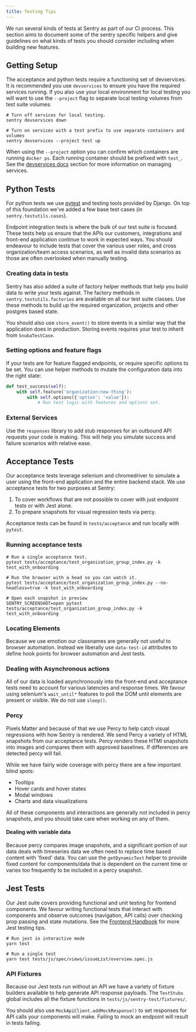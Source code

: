 ```yaml
---
title: Testing Tips
---
```


We run several kinds of tests at Sentry as part of our CI process. This section
aims to document some of the sentry specific helpers and give guidelines on
what kinds of tests you should consider including when building new features.

## Getting Setup

The acceptance and python tests require a functioning set of devservices. It is
recommended you use `devservices` to ensure you have the required services
running. If you also use your local environment for local testing you will want
to use the `--project` flag to separate local testing volumes from test suite
volumes:

```shell
# Turn off services for local testing.
sentry devservices down

# Turn on services with a test prefix to use separate containers and volumes
sentry devservices --project test up
```

When using the `--project` option you can confirm which containers are running
`docker ps`. Each running container should be prefixed with `test_`. See the
[devservices docs](/services/devservices/) section for more information on
managing services.

## Python Tests

For python tests we use [pytest](https://docs.pytest.org/en/latest/) and testing tools
provided by Django. On top of this foundation we've added a few base test cases (in `sentry.testutils.cases`).

Endpoint integration tests is where the bulk of our test suite is focused. These tests help us ensure that
the APIs our customers, integrations and front-end application continue to work in expected ways. You should
endeavour to include tests that cover the various user roles, and cross organization/team access scenarios,
as well as invalid data scenarios as those are often overlooked when manually testing.

### Creating data in tests

Sentry has also added a suite of factory helper methods that help you build data to write your tests against.
The factory methods in `sentry.testutils.factories` are available on all our test suite classes. Use these methods
to build up the required organization, projects and other postgres based state.

You should also use `store_event()` to store events in a similar way that the application does in
production. Storing events requires your test to inherit from `SnubaTestCase`.

### Setting options and feature flags

If your tests are for feature flagged endpoints, or require specific options to be set. You
can use helper methods to mutate the configuration data into the right state:

```python
def test_success(self):
    with self.feature('organization:new-thing'):
        with self.options({'option': 'value'}):
            # Run test logic with features and options set.
```

### External Services

Use the `responses` library to add stub responses for an outbound API requests your code is making.
This will help you simulate success and failure scenarios with relative ease.

## Acceptance Tests

Our acceptance tests leverage selenium and chromedriver to simulate a user using the
front-end application and the entire backend stack. We use acceptance tests for two purposes at Sentry:

1. To cover workflows that are not possible to cover with just endpoint tests or with Jest alone.
2. To prepare snapshots for visual regression tests via percy.

Acceptance tests can be found in `tests/acceptance` and run locally with `pytest`.

### Running acceptance tests

```shell
# Run a single acceptance test.
pytest tests/acceptance/test_organization_group_index.py -k test_with_onboarding

# Run the browser with a head so you can watch it.
pytest tests/acceptance/test_organization_group_index.py --no-headless=true -k test_with_onboarding

# Open each snapshot in preview
SENTRY_SCREENSHOT=open pytest tests/acceptance/test_organization_group_index.py -k test_with_onboarding
```

### Locating Elements

Because we use emotion our classnames are generally not useful to browser automation. Instead
we liberally use `data-test-id` attributes to define hook points for browser automation and Jest
tests.

### Dealing with Asynchronous actions

All of our data is loaded asynchronously into the front-end and acceptance tests need to account for
various latencies and response times. We favour using selenium's `wait_until*` features to poll the DOM
until elements are present or visible. We do not use `sleep()`.

### Percy

Pixels Matter and because of that we use Percy to help catch visual regressions with how Sentry is rendered.
We send Percy a variety of HTML snapshots from our acceptance tests. Percy renders these HTMl snapshots into images
and compares them with approved baselines. If differences are detected percy will fail.

While we have fairly wide coverage with percy there are a few important blind spots:

* Tooltips
* Hover cards and hover states
* Modal windows
* Charts and data visualizations

All of these components and interactions are generally not included in percy snapshots, and you should take care
when working on any of them.

#### Dealing with variable data

Because percy compares image snapshots, and a significant portion of our data deals with timeseries data we often
need to replace time based content with 'fixed' data. You can use the `getDynamicText` helper to provide fixed
content for components/data that is dependent on the current time or varies too frequently to be included in a
percy snapshot.

## Jest Tests

Our Jest suite covers providing functional and unit testing for frontend components. We favour writing functional tests
that interact with components and observe outcomes (navigation, API calls) over checking prop passing and state mutations.
See the [Frontend Handbook](/frontend/#testing) for more Jest testing tips.

```shell
# Run jest in interactive mode
yarn test

# Run a single test
yarn test tests/js/spec/views/issueList/overview.spec.js
```

### API Fixtures

Because our Jest tests run without an API we have a variety of fixture builders available to help generate
API response payloads. The `TestStubs` global includes all the fixture functions in `tests/js/sentry-test/fixtures/`.

You should also use `MockApiClient.addMockResponse()` to set responses for API calls your components will make. Failing
to mock an endpoint will result in tests failing.
